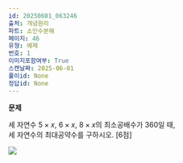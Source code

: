 ```yaml
---
id: 20250601_063246
출처: 개념원리
파트: 소인수분해
페이지: 46
유형: 예제
번호: 1
이미지포함여부: True
스캔날짜: 2025-06-01
풀이id: None
정답id: None
---
```


**문제**

세 자연수 $5 \times x$, $6 \times x$, $8 \times x$의 최소공배수가 360일 때,\
세 자연수의 최대공약수를 구하시오. \[6점\]

![](./개념원리_소인수분해_46_예제1.png)
